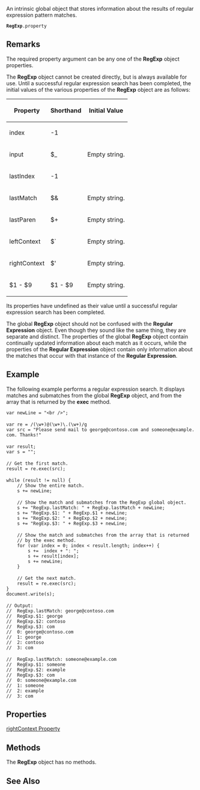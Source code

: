 An intrinsic global object that stores information about the results of regular expression pattern matches.

 '''RegExp'''.property 
==Remarks==
The required property argument can be any one of the '''RegExp''' object properties.

The '''RegExp''' object cannot be created directly, but is always available for use. Until a successful regular expression search has been completed, the initial values of the various properties of the '''RegExp''' object are as follows:

{| class='wikitable'
|-
! Property
! Shorthand
! Initial Value
|-
| index
| -1
|-
| input
| $_
| Empty string.
|-
| lastIndex
| -1
|-
| lastMatch
| $&amp;
| Empty string.
|-
| lastParen
| $+
| Empty string.
|-
| leftContext
| $`
| Empty string.
|-
| rightContext
| $'
| Empty string.
|-
| $1 - $9
| $1 - $9
| Empty string.
|}
Its properties have undefined as their value until a successful regular expression search has been completed.

The global '''RegExp''' object should not be confused with the '''Regular Expression''' object. Even though they sound like the same thing, they are separate and distinct. The properties of the global '''RegExp''' object contain continually updated information about each match as it occurs, while the properties of the '''Regular Expression''' object contain only information about the matches that occur with that instance of the '''Regular Expression'''.


==Example==
The following example performs a regular expression search. It displays matches and submatches from the global '''RegExp''' object, and from the array that is returned by the '''exec''' method.

 var newLine = "&lt;br /&gt;";
 
 var re = /(\w+)@(\w+)\.(\w+)/g
 var src = "Please send mail to george@contoso.com and someone@example.com. Thanks!"
 
 var result;
 var s = "";
 
 // Get the first match.
 result = re.exec(src);
 
 while (result != null) {
     // Show the entire match.
     s += newLine;
 
     // Show the match and submatches from the RegExp global object.
     s += "RegExp.lastMatch: " + RegExp.lastMatch + newLine;
     s += "RegExp.$1: " + RegExp.$1 + newLine;
     s += "RegExp.$2: " + RegExp.$2 + newLine;
     s += "RegExp.$3: " + RegExp.$3 + newLine;
 
     // Show the match and submatches from the array that is returned
     // by the exec method.
     for (var index = 0; index &lt; result.length; index++) {
         s +=  index + ": ";
         s += result[index];
         s += newLine;
     }
 
     // Get the next match.
     result = re.exec(src);
 }
 document.write(s);
 
 // Output:
 //  RegExp.lastMatch: george@contoso.com
 //  RegExp.$1: george
 //  RegExp.$2: contoso
 //  RegExp.$3: com
 //  0: george@contoso.com
 //  1: george
 //  2: contoso
 //  3: com
 
 //  RegExp.lastMatch: someone@example.com
 //  RegExp.$1: someone
 //  RegExp.$2: example
 //  RegExp.$3: com
 //  0: someone@example.com
 //  1: someone
 //  2: example
 //  3: com

==Properties==
[[javascript/RegExp/1 9 Properties|rightContext Property]]


==Methods==
The '''RegExp''' object has no methods.


==See Also==

              

              

              
